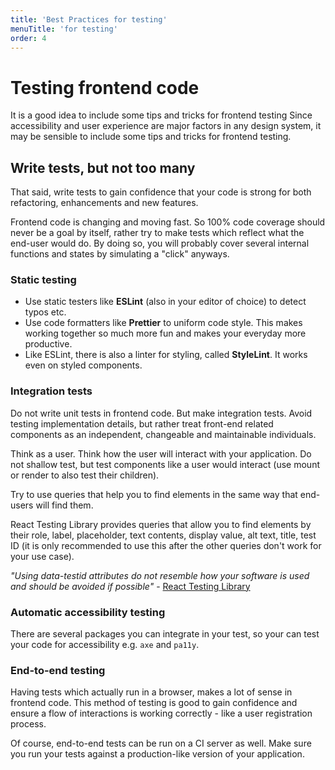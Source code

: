 ```yaml
---
title: 'Best Practices for testing'
menuTitle: 'for testing'
order: 4
---
```


# Testing frontend code

It is a good idea to include some tips and tricks for frontend testing
Since accessibility and user experience are major factors in any design system, it may be sensible to include some tips and tricks for frontend testing.

## Write tests, but not too many

That said, write tests to gain confidence that your code is strong for both refactoring, enhancements and new features.

Frontend code is changing and moving fast. So 100% code coverage should never be a goal by itself, rather try to make tests which reflect what the end-user would do. By doing so, you will probably cover several internal functions and states by simulating a "click" anyways.

### Static testing

- Use static testers like **ESLint** (also in your editor of choice) to detect typos etc.
- Use code formatters like **Prettier** to uniform code style. This makes working together so much more fun and makes your everyday more productive.
- Like ESLint, there is also a linter for styling, called **StyleLint**. It works even on styled components.

### Integration tests

Do not write unit tests in frontend code. But make integration tests. Avoid testing implementation details, but rather treat front-end related components as an independent, changeable and maintainable individuals.

Think as a user. Think how the user will interact with your application. Do not shallow test, but test components like a user would interact (use mount or render to also test their children).

Try to use queries that help you to find elements in the same way that end-users will find them.

React Testing Library provides queries that allow you to find elements by their role, label, placeholder, text contents, display value, alt text, title, test ID (it is only recommended to use this after the other queries don't work for your use case).

_"Using data-testid attributes do not resemble how your software is used and should be avoided if possible"_ - [React Testing Library](https://testing-library.com/docs/queries/bytestid/)

### Automatic accessibility testing

There are several packages you can integrate in your test, so your can test your code for accessibility e.g. `axe` and `pa11y`.

### End-to-end testing

Having tests which actually run in a browser, makes a lot of sense in frontend code. This method of testing is good to gain confidence and ensure a flow of interactions is working correctly - like a user registration process.

Of course, end-to-end tests can be run on a CI server as well. Make sure you run your tests against a production-like version of your application.
